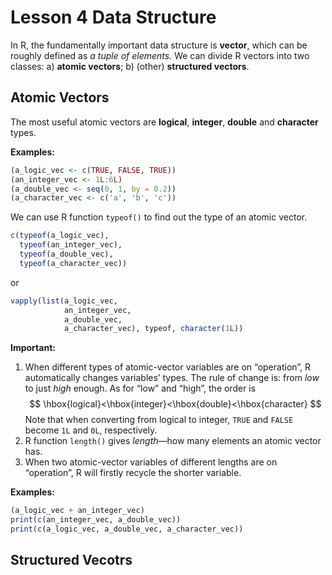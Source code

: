 # Lesson 4 Data Structure {#L4}

In R, the fundamentally important data structure is **vector**, which can be roughly defined as *a tuple of elements.* We can divide R vectors into two classes: a) **atomic vectors**; b) (other) **structured vectors**.

## Atomic Vectors

The most useful atomic vectors are **logical**, **integer**, **double** and **character** types.

**Examples:**
```r
(a_logic_vec <- c(TRUE, FALSE, TRUE))
(an_integer_vec <- 1L:6L)
(a_double_vec <- seq(0, 1, by = 0.2))
(a_character_vec <- c('a', 'b', 'c'))
```

We can use R function `typeof()` to find out the type of an atomic vector.
```r
c(typeof(a_logic_vec), 
  typeof(an_integer_vec), 
  typeof(a_double_vec),
  typeof(a_character_vec))
```
or
```r
vapply(list(a_logic_vec, 
            an_integer_vec, 
            a_double_vec, 
            a_character_vec), typeof, character(1L))
```

**Important:**

1. When different types of atomic-vector variables are on "operation", R automatically changes variables' types. The rule of change is: from *low* to just *high* enough. As for "low" and "high", the order is
$$
\hbox{logical}<\hbox{integer}<\hbox{double}<\hbox{character}
$$
Note that when converting from logical to integer, `TRUE` and `FALSE` become `1L` and `0L`, respectively.
1. R function `length()` gives *length*---how many elements an atomic vector has.
1. When two atomic-vector variables of different lengths are on "operation", R will firstly recycle the shorter variable. 

**Examples:**
```r
(a_logic_vec + an_integer_vec)
print(c(an_integer_vec, a_double_vec))
print(c(a_logic_vec, a_double_vec, a_character_vec))
```

## Structured Vecotrs
